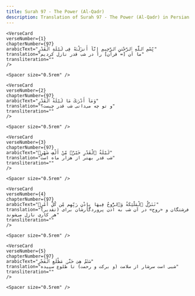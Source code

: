 ```yaml
---
title: Surah 97 - The Power (Al-Qadr)  
description: Translation of Surah 97 - The Power (Al-Qadr) in Persian
---
```







    <VerseCard 
    verseNumber={1}
    chapterNumber={97}
    arabicText="بِّسْمِ ٱللَّهِ ٱلرَّحْمَٰنِ ٱلرَّحِيمِ إِنَّآ أَنزَلْنَٰهُ فِى لَيْلَةِ ٱلْقَدْرِ"
    translation="ما آن [= قرآن‌] را در شب قدر نازل کردیم"
    transliteration=""
    />

    <Spacer size="0.5rem" />
                
    <VerseCard 
    verseNumber={2}
    chapterNumber={97}
    arabicText="وَمَآ أَدْرَىٰكَ مَا لَيْلَةُ ٱلْقَدْرِ"
    translation="و تو چه می‌دانی شب قدر چیست؟"
    transliteration=""
    />

    <Spacer size="0.5rem" />
                
    <VerseCard 
    verseNumber={3}
    chapterNumber={97}
    arabicText="لَيْلَةُ ٱلْقَدْرِ خَيْرٌۭ مِّنْ أَلْفِ شَهْرٍۢ"
    translation="شب قدر بهتر از هزار ماه است"
    transliteration=""
    />

    <Spacer size="0.5rem" />
                
    <VerseCard 
    verseNumber={4}
    chapterNumber={97}
    arabicText="تَنَزَّلُ ٱلْمَلَٰٓئِكَةُ وَٱلرُّوحُ فِيهَا بِإِذْنِ رَبِّهِم مِّن كُلِّ أَمْرٍۢ"
    translation="فرشتگان و «روح» در آن شب به اذن پروردگارشان برای (تقدیر) هر کاری نازل می‌شوند"
    transliteration=""
    />

    <Spacer size="0.5rem" />
                
    <VerseCard 
    verseNumber={5}
    chapterNumber={97}
    arabicText="سَلَٰمٌ هِىَ حَتَّىٰ مَطْلَعِ ٱلْفَجْرِ"
    translation="شبی است سرشار از سلامت (و برکت و رحمت) تا طلوع سپیده"
    transliteration=""
    />

    <Spacer size="0.5rem" />
                